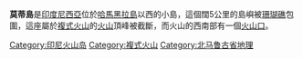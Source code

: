{{Infobox mountain
| Name             = 莫蒂島
| Photo            = 
| Photo size       = 
| Caption          = 
| pushpin_map            = Indonesia
| pushpin_label_position = <!-- the position of the pushpin label: left, right, top, bottom, none -->
| pushpin_map_caption    = 莫蒂島的位置
| pushpin_mapsize        =
| coordinates_ref        = 
| latd=0 |latm=27 |lats= |latNS=N
| longd=127 |longm=24 |longs= |longEW=E
| Elevation        = 950米 
| Location         = {{INA}}[[哈馬黑拉島|哈馬黑拉島]]
| Range            = 
| Prominence       = 
| Parent peak      = 
| Coordinates      = 
| Topographic map  = 
| Type             = [[複式火山|複式火山]]
| Volcanic_Arc/Belt= 
| Age              = 
| Last eruption    = 不詳
| First ascent     = 
| Easiest route    = 
| Grid_ref_UK      = 
| Grid_ref_Ireland = 
| Listing          = 
| Translation      = 
| Language         = 
| Pronunciation    = 
}}
'''莫蒂島'''是[[印度尼西亞|印度尼西亞]]位於[[哈馬黑拉島|哈馬黑拉島]]以西的小島，這個闊5公里的島嶼被[[珊瑚礁|珊瑚礁]]包圍，這座屬於[[複式火山|複式火山]]的[[火山|火山]]頂峰被截斷，而火山的西南部有一個[[火山口|火山口]]。

[[Category:印尼火山岛|Category:印尼火山岛]]
[[Category:複式火山|Category:複式火山]]
[[Category:北马鲁古省地理|Category:北马鲁古省地理]]

{{Indonesia-stub}}